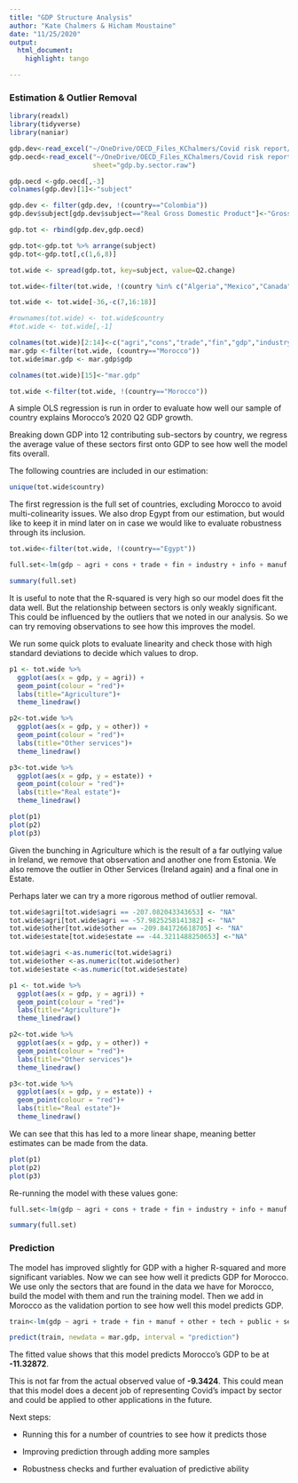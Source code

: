 ```yaml
---
title: "GDP Structure Analysis"
author: "Kate Chalmers & Hicham Moustaine"
date: "11/25/2020"
output:
  html_document:
    highlight: tango

---
```


### Estimation & Outlier Removal

```r

library(readxl)
library(tidyverse)
library(naniar)

gdp.dev<-read_excel("~/OneDrive/OECD_Files_KChalmers/Covid risk report/GDP Structure/gdp_by_sector_DEV_new.xlsx")
gdp.oecd<-read_excel("~/OneDrive/OECD_Files_KChalmers/Covid risk report/GDP Structure/gdp_by_sector_oecd.xlsx", 
                     sheet="gdp.by.sector.raw")

gdp.oecd <-gdp.oecd[,-3]
colnames(gdp.dev)[1]<-"subject"

gdp.dev <- filter(gdp.dev, !(country=="Colombia"))
gdp.dev$subject[gdp.dev$subject=="Real Gross Domestic Product"]<-"Gross domestic product at market prices - output approach"

gdp.tot <- rbind(gdp.dev,gdp.oecd)

gdp.tot<-gdp.tot %>% arrange(subject)
gdp.tot<-gdp.tot[,c(1,6,8)]

tot.wide <- spread(gdp.tot, key=subject, value=Q2.change)

tot.wide<-filter(tot.wide, !(country %in% c("Algeria","Mexico","Canada","NA")))

tot.wide <- tot.wide[-36,-c(7,16:18)]

#rownames(tot.wide) <- tot.wide$country
#tot.wide <- tot.wide[,-1]

colnames(tot.wide)[2:14]<-c("agri","cons","trade","fin","gdp","industry","info","manuf","other","tech","public","estate","services")
mar.gdp <-filter(tot.wide, (country=="Morocco"))
tot.wide$mar.gdp <- mar.gdp$gdp

colnames(tot.wide)[15]<-"mar.gdp"

tot.wide <-filter(tot.wide, !(country=="Morocco"))


```

A simple OLS regression is run in order to evaluate how well our sample of country explains Morocco's 2020 Q2 GDP growth. 

Breaking down GDP into 12 contributing sub-sectors by country, we regress the average value of these sectors first onto GDP to see how well the model fits overall.

The following countries are included in our estimation:
```r
unique(tot.wide$country)
```

The first regression is the full set of countries, excluding Morocco to avoid multi-colinearity issues. We also drop Egypt from our estimation, but would like to keep it in mind later on in case we would like to evaluate robustness through its inclusion.

```r
tot.wide<-filter(tot.wide, !(country=="Egypt"))
```
```r
full.set<-lm(gdp ~ agri + cons + trade + fin + industry + info + manuf + other + tech + public + estate + services, data=tot.wide)

summary(full.set)
```

It is useful to note that the R-squared is very high so our model does fit the data well. But the relationship between sectors is only weakly significant. This could be influenced by the outliers that we noted in our analysis. So we can try removing observations to see how this improves the model. 

We run some quick plots to evaluate linearity and check those with high standard deviations to decide which values to drop.

```r
p1 <- tot.wide %>%
  ggplot(aes(x = gdp, y = agri)) +
  geom_point(colour = "red")+
  labs(title="Agriculture")+
  theme_linedraw()

p2<-tot.wide %>%
  ggplot(aes(x = gdp, y = other)) +
  geom_point(colour = "red")+
  labs(title="Other services")+
  theme_linedraw()

p3<-tot.wide %>%
  ggplot(aes(x = gdp, y = estate)) +
  geom_point(colour = "red")+
  labs(title="Real estate")+
  theme_linedraw()


```
```r
plot(p1)
plot(p2)
plot(p3)

```

Given the bunching in Agriculture which is the result of a far outlying value in Ireland, we remove that observation and another one from Estonia. We also remove the outlier in Other Services (Ireland again) and a final one in Estate.

Perhaps later we can try a more rigorous method of outlier removal. 

```r
tot.wide$agri[tot.wide$agri == -207.082043343653] <- "NA"
tot.wide$agri[tot.wide$agri == -57.9825258141382] <- "NA"
tot.wide$other[tot.wide$other == -209.841726618705] <- "NA"
tot.wide$estate[tot.wide$estate == -44.3211488250653] <-"NA"

tot.wide$agri <-as.numeric(tot.wide$agri)
tot.wide$other <-as.numeric(tot.wide$other)
tot.wide$estate <-as.numeric(tot.wide$estate)

```

```r
p1 <- tot.wide %>%
  ggplot(aes(x = gdp, y = agri)) +
  geom_point(colour = "red")+
  labs(title="Agriculture")+
  theme_linedraw()

p2<-tot.wide %>%
  ggplot(aes(x = gdp, y = other)) +
  geom_point(colour = "red")+
  labs(title="Other services")+
  theme_linedraw()

p3<-tot.wide %>%
  ggplot(aes(x = gdp, y = estate)) +
  geom_point(colour = "red")+
  labs(title="Real estate")+
  theme_linedraw()

```

We can see that this has led to a more linear shape, meaning better estimates can be made from the data.

```r
plot(p1)
plot(p2)
plot(p3)
```

Re-running the model with these values gone:

```r
full.set<-lm(gdp ~ agri + cons + trade + fin + industry + info + manuf + other + tech + public + estate + services, data=tot.wide)

summary(full.set)
```

### Prediction

The model has improved slightly for GDP with a higher R-squared and more significant variables. Now we can see how well it predicts GDP for Morocco. We use only the sectors that are found in the data we have for Morocco, build the model with them and run the training model. Then we add in Morocco as the validation portion to see how well this model predicts GDP.

```r

train<-lm(gdp ~ agri + trade + fin + manuf + other + tech + public + services, data=tot.wide)

predict(train, newdata = mar.gdp, interval = "prediction")

```

The fitted value shows that this model predicts Morocco's GDP to be at **-11.32872**.

This is not far from the actual observed value of **-9.3424**. This could mean that this model does a decent job of representing Covid's impact by sector and could be applied to other applications in the future.  

Next steps: <p>
* Running this for a number of countries to see how it predicts those<p>
* Improving prediction through adding more samples<p>
* Robustness checks and further evaluation of predictive ability<p>





